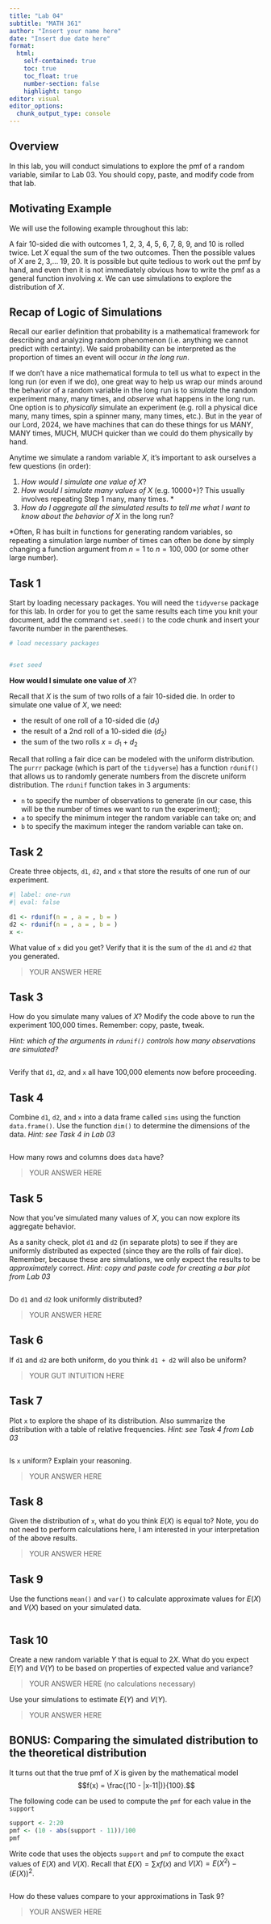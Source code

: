 ```yaml
---
title: "Lab 04"
subtitle: "MATH 361"
author: "Insert your name here"
date: "Insert due date here"
format: 
  html:
    self-contained: true
    toc: true
    toc_float: true
    number-section: false
    highlight: tango
editor: visual
editor_options: 
  chunk_output_type: console
---
```


## Overview

In this lab, you will conduct simulations to explore the pmf of a random variable, similar to Lab 03. You should copy, paste, and modify code from that lab.

## Motivating Example

We will use the following example throughout this lab:

A fair 10-sided die with outcomes 1, 2, 3, 4, 5, 6, 7, 8, 9, and 10 is rolled twice. Let $X$ equal the sum of the two outcomes. Then the possible values of $X$ are 2, 3,... 19, 20. It is possible but quite tedious to work out the pmf by hand, and even then it is not immediately obvious how to write the pmf as a general function involving $x$. We can use simulations to explore the distribution of $X$.

## Recap of Logic of Simulations

Recall our earlier definition that probability is a mathematical framework for describing and analyzing random phenomenon (i.e. anything we cannot predict with certainty). We said probability can be interpreted as the proportion of times an event will occur *in the long run*.

If we don't have a nice mathematical formula to tell us what to expect in the long run (or even if we do), one great way to help us wrap our minds around the behavior of a random variable in the long run is to *simulate* the random experiment many, many times, and *observe* what happens in the long run. One option is to *physically* simulate an experiment (e.g. roll a physical dice many, many times, spin a spinner many, many times, etc.). But in the year of our Lord, 2024, we have machines that can do these things for us MANY, MANY times, MUCH, MUCH quicker than we could do them physically by hand.

Anytime we simulate a random variable $X$, it's important to ask ourselves a few questions (in order):

1.  *How would I simulate one value of* $X$?
2.  *How would I simulate many values of* $X$ (e.g. 10000+)? This usually involves repeating Step 1 many, many times. \*
3.  *How do I aggregate all the simulated results to tell me what I want to know about the behavior of* $X$ in the long run?

\*Often, R has built in functions for generating random variables, so repeating a simulation large number of times can often be done by simply changing a function argument from $n = 1$ to $n = 100,000$ (or some other large number).

## Task 1

Start by loading necessary packages. You will need the `tidyverse` package for this lab. In order for you to get the same results each time you knit your document, add the command `set.seed()` to the code chunk and insert your favorite number in the parentheses.

```r
# load necessary packages


#set seed

```

**How would I simulate one value of** $X$?

Recall that $X$ is the sum of two rolls of a fair 10-sided die. In order to simulate one value of $X$, we need:

-   the result of one roll of a 10-sided die ($d_1$)
-   the result of a 2nd roll of a 10-sided die ($d_2$)
-   the sum of the two rolls $x = d_1 + d_2$

Recall that rolling a fair dice can be modeled with the uniform distribution. The `purrr` package (which is part of the `tidyverse`) has a function `rdunif()` that allows us to randomly generate numbers from the discrete uniform distribution. The `rdunif` function takes in 3 arguments:

-   `n` to specify the number of observations to generate (in our case, this will be the number of times we want to run the experiment);
-   `a` to specify the minimum integer the random variable can take on; and
-   `b` to specify the maximum integer the random variable can take on.

## Task 2

Create three objects, `d1`, `d2`, and `x` that store the results of one run of our experiment.

```r
#| label: one-run
#| eval: false

d1 <- rdunif(n = , a = , b = )
d2 <- rdunif(n = , a = , b = )
x <- 
```

What value of `x` did you get? Verify that it is the sum of the `d1` and `d2` that you generated.

> YOUR ANSWER HERE

## Task 3

How do you simulate many values of $X$? Modify the code above to run the experiment 100,000 times. Remember: copy, paste, tweak.

*Hint: which of the arguments in `rdunif()` controls how many observations are simulated?*

```r

```

Verify that `d1`, `d2`, and `x` all have 100,000 elements now before proceeding.

## Task 4

Combine `d1`, `d2`, and `x` into a data frame called `sims` using the function `data.frame()`. Use the function `dim()` to determine the dimensions of the data. *Hint: see Task 4 in Lab 03*

```r

```

How many rows and columns does `data` have?

> YOUR ANSWER HERE

## Task 5

Now that you've simulated many values of $X$, you can now explore its aggregate behavior.

As a sanity check, plot `d1` and `d2` (in separate plots) to see if they are uniformly distributed as expected (since they are the rolls of fair dice). Remember, because these are simulations, we only expect the results to be *approximately* correct. *Hint: copy and paste code for creating a bar plot from Lab 03*

```r

```

Do `d1` and `d2` look uniformly distributed?

> YOUR ANSWER HERE

## Task 6

If `d1` and `d2` are both uniform, do you think `d1 + d2` will also be uniform?

> YOUR GUT INTUITION HERE

## Task 7

Plot `x` to explore the shape of its distribution. Also summarize the distribution with a table of relative frequencies. *Hint: see Task 4 from Lab 03*

```r

```

Is `x` uniform? Explain your reasoning.

> YOUR ANSWER HERE

## Task 8

Given the distribution of `x`, what do you think $E(X)$ is equal to? Note, you do not need to perform calculations here, I am interested in your interpretation of the above results.

> YOUR ANSWER HERE

## Task 9

Use the functions `mean()` and `var()` to calculate approximate values for $E(X)$ and $V(X)$ based on your simulated data.

```r

```

## Task 10

Create a new random variable $Y$ that is equal to $2X$. What do you expect $E(Y)$ and $V(Y)$ to be based on properties of expected value and variance?

> YOUR ANSWER HERE (no calculations necessary)

Use your simulations to estimate $E(Y)$ and $V(Y)$.

> YOUR ANSWER HERE

## BONUS: Comparing the simulated distribution to the theoretical distribution

It turns out that the true pmf of $X$ is given by the mathematical model $$f(x) = \frac{(10 - |x-11|)}{100}.$$

The following code can be used to compute the `pmf` for each value in the `support`

```r
support <- 2:20
pmf <- (10 - abs(support - 11))/100
pmf
```

Write code that uses the objects `support` and `pmf` to compute the exact values of $E(X)$ and $V(X)$. Recall that $E(X) = \sum xf(x)$ and $V(X) = E(X^2) - (E(X))^2$.

```r

```

How do these values compare to your approximations in Task 9?

> YOUR ANSWER HERE

